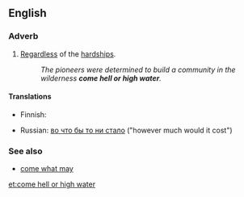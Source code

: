 ==English==

===Adverb===
{{head|en|adverb|head=[[come]] [[hell or high water]]}}

# {{idiomatic}} [[regardless|Regardless]] of the [[hardship]]s.
#: ''The pioneers were determined to build a community in the wilderness '''come hell or high water'''.''

====Translations====
{{trans-top|regardless of the hardships}}
* Finnish: {{t-|fi|kävi miten kävi}}
{{trans-mid}}
* Russian: [[во что бы то ни стало]] ("however much would it cost")
{{trans-bottom}}

===See also===
* [[come what may]]

[[et:come hell or high water]]